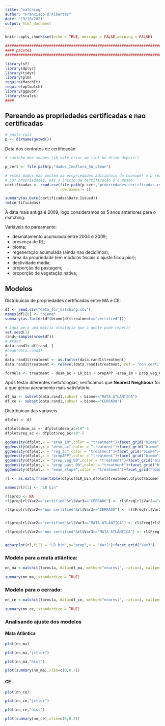 ```yaml
---
title: "matching"
author: "Francisco d'Albertas"
date: "19/10/2021"
output: html_document
---
```


```r
knitr::opts_chunk$set(echo = TRUE, message = FALSE,warning = FALSE)

################################################################################
#### pacotes
################################################################################

library(sf)
library(dplyr)
library(tidyr)
library(plm)
require(MatchIt)
require(optmatch)
library(ggpubr)
library(scales)
####

```


## Pareando as propriedades certificadas e nao certificadas

```r

# pasta raiz
p <- dirname(getwd())


```


Data dos contratos de certificação:

```r

# caminho dos shapes (tb vale criar um link no drive depois!)

p_cert <- file.path(p,"dados_Imaflora_RA_clean")

# esses dados nao contem as propriedades adicionais da cooxupe! o n real é de
# 537 propriedades, mas o inicio da certificação é o mesmo
certificadas <- read.csv(file.path(p_cert,"propriedades_certificadas.csv"),
                         row.names = 1)

summary(as.Date(certificadas$Date.Issued))
rm(certificadas)

```

A data mais antiga é 2009, logo consideramos os 5 anos anteriores para o matching.

Variáveis do pareamento:

- desmatamento acumulado entre 2004 e 2009;
- presença de RL;
- bioma;
- regeneração acumulada (ainda nao decidimos);
- área da propriedade (em módulos fiscais o ajuste ficou pior);
- declividade média;
- proporção de pastagem;
- proporção de vegetação nativa;

## Modelos


Distribuicao de propriedades certificadas entre MA e CE:

```r

df <- read.csv("data_for_matching.csv")
names(df)[8] <- "biome"
summary(as.factor(df$biome[df$treatment=="certified"]))

```



```r
# Aqui gera uma matrix aleatória que a gente pode repetir
set.seed(1)
rand<-sample(nrow(df))
# #rand
data.rand1<-df[rand, ]
#head(data.rand1)
# 
data.rand1$treatment <- as.factor(data.rand1$treatment)
data.rand1$treatment <- relevel(data.rand1$treatment, ref = "non certified")

```


```r

formula <- treatment ~ desm_ac + LR_bin + propAPP +area_im + prop_veg_09  + prop_past_09+ mean_slope + reg_ac

```


Após testar diferentes metofologias, verificamos que **Nearest Neighbour** foi a que gerou pareamento mais satisfatório.


```r

df_ma <- subset(data.rand1,subset = biome=="MATA ATLÂNTICA")
df_ce <- subset(data.rand1,subset = biome=="CERRADO")


```


Distribuicao das variaveis

```r

dfplot <- df

dfplot$desm_ac <- dfplot$desm_ac+10^-5
dfplot$reg_ac <- dfplot$reg_ac+10^-5

ggdensity(dfplot,x = "area_im",color = "treatment")+facet_grid("biome")+scale_x_log10()
ggdensity(dfplot,x = "desm_ac",color = "treatment")+facet_grid("biome")+scale_x_log10(labels = comma)
ggdensity(dfplot,x = "reg_ac",color = "treatment")+facet_grid("biome")+scale_x_log10(labels = comma)
ggdensity(dfplot,x = "propAPP",color = "treatment")+facet_grid("biome")
ggdensity(dfplot,x = "prop_veg_09",color = "treatment")+facet_grid("biome")
ggdensity(dfplot,x = "prop_past_09",color = "treatment")+facet_grid("biome")
ggdensity(dfplot,x = "mean_slope",color = "treatment")+facet_grid("biome")

rl <- as.data.frame(table(dfplot$LR_bin,dfplot$treatment,dfplot$biome))

names(rl)[1] <- "LR bin"

rl$prop <- NA
rl$prop[rl$Var2=="certified"&rl$Var3=="CERRADO"] <- rl$Freq[rl$Var2=="certified"&rl$Var3=="CERRADO"]/sum(rl$Freq[rl$Var2=="certified"&rl$Var3=="CERRADO"])

rl$prop[rl$Var2=="non certified"&rl$Var3=="CERRADO"] <- rl$Freq[rl$Var2=="non certified"&rl$Var3=="CERRADO"]/sum(rl$Freq[rl$Var2=="non certified"&rl$Var3=="CERRADO"])


rl$prop[rl$Var2=="certified"&rl$Var3=="MATA ATLÂNTICA"] <- rl$Freq[rl$Var2=="certified"&rl$Var3=="MATA ATLÂNTICA"]/sum(rl$Freq[rl$Var2=="certified"&rl$Var3=="MATA ATLÂNTICA"])

rl$prop[rl$Var2=="non certified"&rl$Var3=="MATA ATLÂNTICA"] <- rl$Freq[rl$Var2=="non certified"&rl$Var3=="MATA ATLÂNTICA"]/sum(rl$Freq[rl$Var2=="non certified"&rl$Var3=="MATA ATLÂNTICA"])


ggbarplot(rl,fill = "LR bin",y="prop",x = "Var2")+facet_grid("Var3")

```

### Modelo para a mata atlântica:




```r

nn_ma <-matchit(formula, data=df_ma, method="nearest", ratio=4, caliper = 0.2,replace = T)
 
summary(nn_ma, standardize = TRUE)

```


### Modelo para o cerrado:

```r

nn_ce <-matchit(formula, data=df_ce, method="nearest", ratio=4, caliper = 0.25,replace = T)
 
summary(nn_ce, standardize = TRUE)

```

### Analisando ajuste dos modelos

#### Mata Atlântica

```r

plot(nn_ma)

plot(nn_ma,"jitter")

plot(nn_ma,"hist")

plot(summary(nn_ma),xlim=c(0,0.7))

```




#### CE

```r

plot(nn_ce)

plot(nn_ce,"jitter")

plot(nn_ce,"hist")

plot(summary(nn_ce),xlim=c(0,0.7))

```